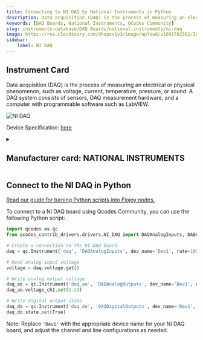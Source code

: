 ```yaml
---
title: Connecting to NI DAQ by National Instruments in Python
description: Data acquisition (DAQ) is the process of measuring an electrical or physical phenomenon, such as voltage, current, temperature, pressure, or sound. A DAQ system consists of sensors, DAQ measurement hardware, and a computer with programmable software such as LabVIEW.
keywords: [DAQ Boards, National Instruments, QCodes Community] 
slug: instruments-database/DAQ Boards/national-instruments/ni-daq 
image: https://res.cloudinary.com/dhopxs1y3/image/upload/v1691782582/Instruments/DAQ%20boards/NI-DAQ/NI-DAQ.jpg
sidebar:
    label: NI DAQ 
---
```



## Instrument Card

Data acquisition (DAQ) is the process of measuring an electrical or physical phenomenon, such as voltage, current, temperature, pressure, or sound. A DAQ system consists of sensors, DAQ measurement hardware, and a computer with programmable software such as LabVIEW.



![NI DAQ](https://res.cloudinary.com/dhopxs1y3/image/upload/v1691782582/Instruments/DAQ%20boards/NI-DAQ/NI-DAQ.jpg)

Device Specification: [here](/instruments-database/all-instruments)

<details style={{ marginTop: "15px"}}>
<summary><h2 style={{display:'inline'}}>Manufacturer card: NATIONAL INSTRUMENTS</h2></summary>

![NATIONAL INSTRUMENTS](https://res.cloudinary.com/dhopxs1y3/image/upload/v1692806169/Instruments/Vendor%20Logos/National_Instruments.png)

A producer of automated test equipment and virtual instrumentation software. Common applications include data acquisition, instrument control and machine vision.

- Headquarters: Austin, Texas, USA
- Yearly Revenue (millions, USD): 1657
- Vendor Website: [here](https://www.ni.com/en-ca.html)

</details>


<FeaturedInstrumentVideo category="DAQ_BOARDS" />

## Connect to the NI DAQ in Python

[Read our guide for turning Python scripts into Flojoy nodes.](https://docs.flojoy.ai/contribution/blocks/custom-flojoy-block/)



<Tabs>
<TabItem value="Flojoy" label="Flojoy" className="flojoy-instrument-tabs">

<SectionsCard category="DAQ_BOARDS" manufacturer="National Instruments"></SectionsCard>

</TabItem>
<TabItem value="QCodes Community" label="QCodes Community">

To connect to a NI DAQ board using Qcodes Community, you can use the following Python script:

```python
import qcodes as qc
from qcodes_contrib_drivers.drivers.NI_DAQ import DAQAnalogInputs, DAQAnalogOutputs, DAQDigitalOutputs

# Create a connection to the NI DAQ board
daq = qc.Instrument('daq', 'DAQAnalogInputs', dev_name='Dev1', rate=1000, channels={'ch1': 0})

# Read analog input voltage
voltage = daq.voltage.get()

# Write analog output voltage
daq_ao = qc.Instrument('daq_ao', 'DAQAnalogOutputs', dev_name='Dev1', channels={'ch1': 0})
daq_ao.voltage_ch1.set(1.23)

# Write digital output state
daq_do = qc.Instrument('daq_do', 'DAQDigitalOutputs', dev_name='Dev1', lines=['port0/line0'])
daq_do.state.set(True)
```

Note: Replace `'Dev1'` with the appropriate device name for your NI DAQ board, and adjust the channel and line configurations as needed.

</TabItem>
</Tabs>